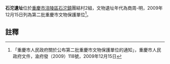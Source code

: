 {{msg:重慶市文物保護單位
|名稱 = 石沱遺址
|編號 = 10
|圖片 = 
|級別 = 6
|分類 = 
|時代 = 商周-明
|地点 = [[涪陵區|涪陵區]][[石沱鎮|石沱鎮]]團結村2組
|坐標 = 
|登錄 = 2009年12月15日
}}
'''石沱遺址'''位於[[重慶市|重慶市]][[涪陵區|涪陵區]][[石沱鎮|石沱鎮]]團結村2組，文物遺址年代為商周-明，2009年12月15日列為第二批重慶市文物保護單位<ref>「重慶市人民政府關於公布第二批重慶市文物保護單位的通知」，重慶市人民政府文件，渝府發（2009）118號，2009年12月15日</ref>。
== 註釋 ==
{{reflist}}
{{文物保護單位小作品}}